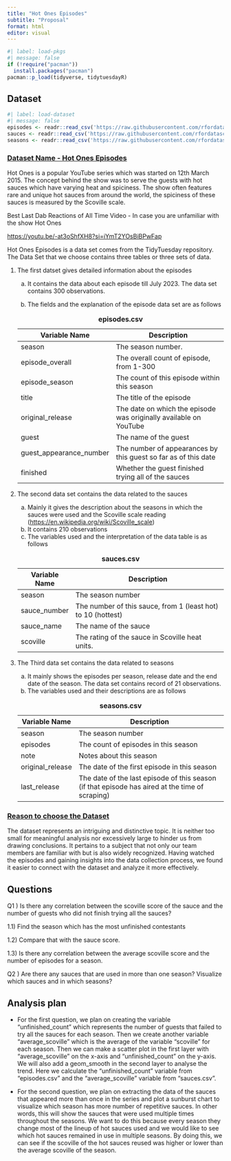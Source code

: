 ```yaml
---
title: "Hot Ones Episodes"
subtitle: "Proposal"
format: html
editor: visual
---
```


```r
#| label: load-pkgs
#| message: false
if (!require("pacman"))
  install.packages("pacman")
pacman::p_load(tidyverse, tidytuesdayR)

```

## Dataset

```r
#| label: load-dataset
#| message: false
episodes <- readr::read_csv('https://raw.githubusercontent.com/rfordatascience/tidytuesday/master/data/2023/2023-08-08/episodes.csv')
sauces <- readr::read_csv('https://raw.githubusercontent.com/rfordatascience/tidytuesday/master/data/2023/2023-08-08/sauces.csv')
seasons <- readr::read_csv('https://raw.githubusercontent.com/rfordatascience/tidytuesday/master/data/2023/2023-08-08/seasons.csv')
```

### [**Dataset Name - Hot Ones Episodes**]{.underline}

Hot Ones is a popular YouTube series which was started on 12th March 2015. The concept behind the show was to serve the guests with hot sauces which have varying heat and spiciness. The show often features rare and unique hot sauces from around the world, the spiciness of these sauces is measured by the Scoville scale.

Best Last Dab Reactions of All Time Video  - In case you are unfamiliar with the show Hot Ones

<https://youtu.be/-at3oShfXH8?si=iYmT2YOsBiBPwFap>

Hot Ones Episodes is a data set comes from the TidyTuesday repository. The Data Set that we choose contains three tables or three sets of data.

1.  The first datset gives detailed information about the episodes

    a.  It contains the data about each episode till July 2023. The data set contains 300 observations.

    b.  The fields and the explanation of the episode data set are as follows

    | Variable Name           | Description                                                       |
    |--------------------|----------------------------------------------------|
    | season                  | The season number.                                                |
    | episode_overall         | The overall count of episode, from 1-300                          |
    | episode_season          | The count of this episode within this season                      |
    | title                   | The title of the episode                                          |
    | original_release        | The date on which the episode was originally available on YouTube |
    | guest                   | The name of the guest                                             |
    | guest_appearance_number | The number of appearances by this guest so far as of this date    |
    | finished                | Whether the guest finished trying all of the sauces               |

    : **episodes.csv**

2.  The second data set contains the data related to the sauces

    a.  Mainly it gives the description about the seasons in which the sauces were used and the Scoville scale reading (<https://en.wikipedia.org/wiki/Scoville_scale>)
    b.  It contains 210 observations
    c.  The variables used and the interpretation of the data table is as follows

    | Variable Name | Description                                                  |
    |-----------------|-------------------------------------------------------|
    | season        | The season number                                            |
    | sauce_number  | The number of this sauce, from 1 (least hot) to 10 (hottest) |
    | sauce_name    | The name of the sauce                                        |
    | scoville      | The rating of the sauce in Scoville heat units.              |

    : **sauces.csv**

3.  The Third data set contains the data related to seasons

    a.  It mainly shows the episodes per season, release date and the end date of the season. The data set contains record of 21 observations.
    b.  The variables used and their descriptions are as follows

    | Variable Name    | Description                                                                                     |
    |---------------|--------------------------------------------------------|
    | season           | The season number                                                                               |
    | episodes         | The count of episodes in this season                                                            |
    | note             | Notes about this season                                                                         |
    | original_release | The date of the first episode in this season                                                    |
    | last_release     | The date of the last episode of this season (if that episode has aired at the time of scraping) |

    : **seasons.csv**

### [**Reason to choose the Dataset**]{.underline}

The dataset represents an intriguing and distinctive topic. It is neither too small for meaningful analysis nor excessively large to hinder us from drawing conclusions. It pertains to a subject that not only our team members are familiar with but is also widely recognized. Having watched the episodes and gaining insights into the data collection process, we found it easier to connect with the dataset and analyze it more effectively.

## Questions

Q1 ) Is there any correlation between the scoville score of the sauce and the number of guests who did not finish trying all the sauces?

1.1) Find the season which has the most unfinished contestants

1.2) Compare that with the sauce score.

1.3) Is there any correlation between the average scoville score and the number of episodes for a season.

Q2 ) Are there any sauces that are used in more than one season? Visualize which sauces and in which seasons?

## Analysis plan

-   For the first question, we plan on creating the variable "unfinished_count" which represents the number of guests that failed to try all the sauces for each season. Then we create another variable "average_scoville" which is the average of the variable "scoville" for each season. Then we can make a scatter plot in the first layer with "average_scoville" on the x-axis and "unfinished_count" on the y-axis. We will also add a geom_smooth in the second layer to analyse the trend. Here we calculate the "unfinished_count" variable from "episodes.csv" and the "average_scoville" variable from "sauces.csv".

-   For the second question, we plan on extracting the data of the sauces that appeared more than once in the series and plot a sunburst chart to visualize which season has more number of repetitive sauces. In other words, this will show the sauces that were used multiple times throughout the seasons. We want to do this because every season they change most of the lineup of hot sauces used and we would like to see which hot sauces remained in use in multiple seasons. By doing this, we can see if the scoville of the hot sauces reused was higher or lower than the average scoville of the season.
